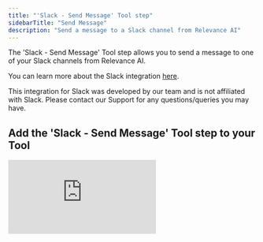 ```yaml
---
title: "'Slack - Send Message' Tool step"
sidebarTitle: "Send Message"
description: "Send a message to a Slack channel from Relevance AI"
---
```


The 'Slack - Send Message' Tool step allows you to send a message to one of your Slack channels from Relevance AI.

<Note>You can learn more about the Slack integration [here](/integrations/popular-integrations/slack).</Note>

<Warning>This integration for Slack was developed by our team and is not affiliated with Slack. Please contact our Support for any questions/queries you may have.</Warning>

## Add the 'Slack - Send Message' Tool step to your Tool

<div style={{ width:"100%",position:"relative",paddingTop:"56.25%" }}>
<iframe src="https://app.supademo.com/embed/cmc8vqnxz06up8qsz1wxo7yxn" frameBorder="0" title="Add the Python Tool step to your Tool" allow="clipboard-write" webkitallowfullscreen="true" mozallowfullscreen="true" allowfullscreen style={{ position:"absolute",top:0,left:0,width:"100%",height:"100%",border:"3px solid #5E43CE",borderRadius:"10px" }} />

</div>

You can add the 'Trello - Add Checklist' Tool step to your Tool by:

1. Creating a new Tool, then searching for the 'Trello - Add Checklist' Tool step
2. Click 'Expand' to see the full Tool step
3. Select or add your Trello account
4. Select the board your card is on
5. Select the card you want to add a checklist to
6. Name the checklist in the 'Checklist Name' field
7. If you wish to copy the items from another checklist, add this checklist's name to 'Copy from Checklist'
8. Use the 'Position' field to choose whether the checklist is added above or below other checklists on the card
9. Click 'Run step' to test out the Tool step! 

<Info>You will not be able to add checklist items to the checklist item you create in this Tool step unless you copy items from another checklist using the 'Copy from Checklist' field. To create new items, you should add another Tool / Tool step using the 'Trello - Create a Checklist Item' Tool step.</Info>